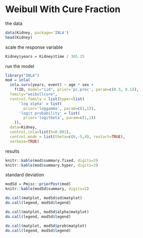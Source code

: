 <!--
%\VignetteEngine{knitr::knitr}
%\VignetteIndexEntry{INLA examples}
-->


# Weibull With Cure Fraction

the data
```r
data(Kidney, package='INLA')
head(Kidney)
```

scale the response variable
```r
Kidney$years = Kidney$time / 365.25
```




run the model 

```r
library("INLA")
mod = inla(
  inla.surv(years, event) ~ age * sex + 
    f(ID, model="iid", prior='pc.prec', param=c(0.5, 0.1)), 
  family="weibullcure", 
  control.family = list(hyper=list(
      'log alpha' = list(
        prior='loggamma', param=c(1,1)),
      'logit probability' = list(
        prior='logitbeta', param=c(1,1))
    )),
  data=Kidney, 
  control.inla=list(h=0.001), 
  control.mode = list(theta=c(0,-5,4), restart=TRUE),
  verbose=TRUE)
```

results

```r
knitr::kable(mod$summary.fixed, digits=3)
knitr::kable(mod$summary.hyper, digits=3)
```

standard deviation
```r
modSd = Pmisc::priorPost(mod)
knitr::kable(modSd$summary, digits=2)
```

```r
do.call(matplot, modSd$sd$matplot)
do.call(legend, modSd$legend)
```

```r
do.call(matplot, modSd$alpha$matplot)
do.call(legend, modSd$legend)
```

```r
do.call(matplot, modSd$prob$matplot)
do.call(legend, modSd$legend)
```

